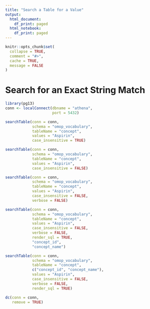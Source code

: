 ```yaml
---
title: "Search a Table for a Value"
output:
  html_document:
    df_print: paged
  html_notebook:
    df_print: paged
---
```


```r
knitr::opts_chunk$set(
  collapse = TRUE,
  comment = "#>",
  cache = TRUE,
  message = FALSE
)
```

# Search for an Exact String Match  

```r
library(pg13)
conn <- localConnect(dbname = "athena",
                     port = 5432)
```

```r
searchTable(conn = conn,
            schema = "omop_vocabulary",
            tableName = "concept",
            values = "Aspirin",
            case_insensitive = TRUE)

```

```r
searchTable(conn = conn,
            schema = "omop_vocabulary",
            tableName = "concept",
            values = "Aspirin",
            case_insensitive = FALSE)
```

```r
searchTable(conn = conn,
            schema = "omop_vocabulary",
            tableName = "concept",
            values = "Aspirin",
            case_insensitive = FALSE,
            verbose = FALSE)
```

```r
searchTable(conn = conn,
            schema = "omop_vocabulary",
            tableName = "concept",
            values = "Aspirin",
            case_insensitive = FALSE,
            verbose = FALSE,
            render_sql = TRUE,
            "concept_id",
            "concept_name")

```

```r
searchTable(conn = conn,
            schema = "omop_vocabulary",
            tableName = "concept",
            c("concept_id", "concept_name"),
            values = "Aspirin",
            case_insensitive = FALSE,
            verbose = FALSE,
            render_sql = TRUE)
```

```r
dc(conn = conn,
   remove = TRUE)
```

